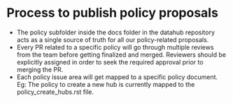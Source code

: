 # Process to publish policy proposals

- The policy subfolder inside the docs folder in the datahub repository acts as a single source of truth for all our policy-related proposals.
- Every PR related to a specific policy will go through multiple reviews from the team before getting finalized and merged. Reviewers should be explicitly assigned in order to seek the required approval prior to merging the PR.
- Each policy issue area will get mapped to a specific policy document. Eg: The policy to create a new hub is currently mapped to the policy_create_hubs.rst file.